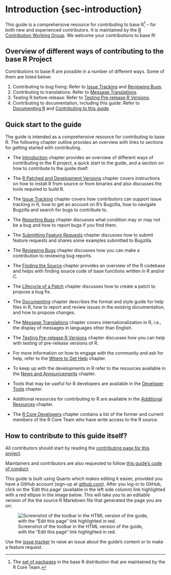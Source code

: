 # Introduction {sec-introduction}

This guide is a comprehensive resource for contributing to base R^[The [set of packages](https://cran.r-project.org/doc/FAQ/R-FAQ.html#Add_002don-packages-in-R) in the base R distribution that are maintained by the R Core Team.] – for both new and experienced contributors. It is maintained by the [R Contribution Working Group](https://contributor.r-project.org/working-group). We welcome your contributions to base R!

## Overview of different ways of contributing to the base R Project

Contributions to base R are possible in a number of different ways. Some of them are listed below:

1. Contributing to bug fixing: Refer to [Issue Tracking](#sec-issue-tracking) and [Reviewing Bugs](#sec-reviewing-bugs).
2. Contributing to translations: Refer to [Message Translations](#sec-message-translations).
3. Testing R before release: Refer to [Testing Pre-release R Versions](#sec-testing-pre-releases).
4. Contributing to documentation, including this guide: Refer to [Documenting R](#sec-doc) and [Contributing to this guide](#how-to-contribute-to-this-guide).

<!-- TODO(Saranjeet): Welcome to Bug BBQ slides -->
<!-- TODO(Saranjeet): README on Bug BBQ repo -->

## Quick start to the guide

The guide is intended as a comprehensive resource for contributing to base R. The following chapter outline provides an overview with links to sections for getting started with contributing.

- The [Introduction](#sec-introduction) chapter provides an overview of different ways of contributing to the R project, a quick start to the guide, and a section on how to contribute to the guide itself.

- The [R Patched and Development Versions](#sec-get-start) chapter covers instructions on how to install R from source or from binaries and also discusses the tools required to build R. 

- The [Issue Tracking](#sec-issue-tracking) chapter covers how contributors can support issue tracking in R, how to get an account on R's Bugzilla, how to navigate Bugzilla and search for bugs to contribute to.

- The [Reporting Bugs](#sec-reporting-bugs) chapter discusses what condition may or may not be a bug and how to report bugs if you find them.

- The [Submitting Feature Requests](#sec-feature-requests) chapter discusses how to submit feature requests and shares some examples submitted to Bugzilla.

- The [Reviewing Bugs](#sec-reviewing-bugs) chapter discusses how you can make a contribution to reviewing bug reports.

- The [Finding the Source](#sec-find-source) chapter provides an overview of the R codebase and helps with finding source code of base functions written in R and/or C.

- The [Lifecycle of a Patch](#sec-lifecycle-of-a-patch) chapter discusses how to create a patch to propose a bug fix.

- The [Documenting](#sec-doc) chapter describes the format and style guide for help files in R, how to report and review issues in the existing documentation, and how to propose changes.

- The [Message Translations](#sec-message-translations) chapter covers internationalization in R, i.e., the display of messages in languages other than English.

- The [Testing Pre-release R Versions](#sec-testing-pre-releases) chapter discusses how you can help with testing of pre-release versions of R.

- For more information on how to engage with the community and ask for help, refer to the [Where to Get Help](#sec-where-to-get-help) chapter.

- To keep up with the developments in R refer to the resources available in the [News and Announcements](#sec-news) chapter.

- Tools that may be useful for R developers are available in the [Developer Tools](#sec-dev-tools) chapter.

- Additional resources for contributing to R are available in the [Additional Resources](#sec-additional-resources) chapter.

- The [R Core Developers](#sec-core-dev) chapter contains a list of the former and current members of the R Core Team who have write access to the R source.

## How to contribute to this guide itself? {#how-to-contribute-to-this-guide}

All contributors should start by reading the [contributing page for this project](https://github.com/r-devel/rdevguide/blob/main/CONTRIBUTING.md).

Maintainers and contributors are also requested to follow [this guide's code of conduct](https://github.com/r-devel/rdevguide/blob/main/CONDUCT.md).

This guide is built using Quarto which makes editing it easier, provided you have a GitHub account (sign-up at [github.com](https://github.com/)). After you log-in to GitHub, click on the ‘Edit this page’ (available in the left side column) link highlighted with a red ellipse in the image below. This will take you to an editable version of the the source R Markdown file that generated the page you are on:

![Screenshot of the toolbar in the HTML version of the guide, with the "Edit this page" link highlighted in red.](../img/edit_icon.png)

Use the [issue tracker](https://github.com/r-devel/rdevguide/issues) to raise an issue about the guide’s content or to make a feature request.
